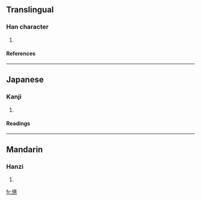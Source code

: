 ==Translingual==
===Han character===
{{Han char|rn=61|rad=心|as=11|sn=15|four=|canj=竹女心 (HVP), X竹女心 (XHVP)}}
# {{defn|Han|sort=心11}}
====References====
{{Han ref|kx=0401.320|dkj=11174|hdz=42343.090|uh=6184|ud=24964}}
----
==Japanese==
===Kanji===
{{ja-kanji|grade=|rs=心11}}
# {{defn|Japanese}} 
====Readings====
{{ja-readings|on=[[ち]] (chi)|kun=[[ほどこす]] (hodokosu)}}
----
==Mandarin==
===Hanzi===
{{cmn-hanzi|pin=[[zhì]] (zhi4)|wg=chih<sup>4</sup>}}
# {{defn|Mandarin}}

[[fr:憄]]